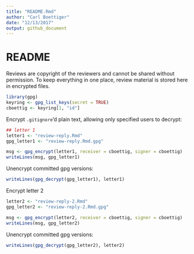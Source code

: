 ```yaml
---
title: "README.Rmd"
author: "Carl Boettiger"
date: "12/13/2017"
output: github_document
---
```


# README

Reviews are copyright of the reviewers and cannot be shared without permission.  To keep everything in one place, review material is stored here in encrypted files. 


```r
library(gpg)
keyring <- gpg_list_keys(secret = TRUE)
cboettig <- keyring[1, "id"]
```

Encrypt `.gitignore`'d plain text, allowing only specified users to decrypt:

```r
## letter 1
letter1 <- "review-reply.Rmd"
gpg_letter1 <- "review-reply.Rmd.gpg"

msg <- gpg_encrypt(letter1, receiver = cboettig, signer = cboettig)
writeLines(msg, gpg_letter1)
```


Unencrypt committed gpg versions:

```r
writeLines(gpg_decrypt(gpg_letter1), letter1)
```


Encrypt letter 2

```r
letter2 <- "review-reply-2.Rmd"
gpg_letter2 <- "review-reply-2.Rmd.gpg"

msg <- gpg_encrypt(letter2, receiver = cboettig, signer = cboettig)
writeLines(msg, gpg_letter2)
```

Unencrypt committed gpg versions:


```r
writeLines(gpg_decrypt(gpg_letter2), letter2)
```



